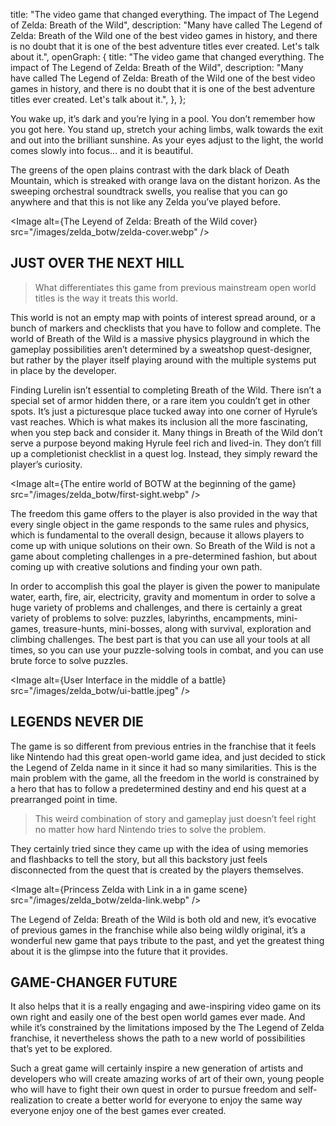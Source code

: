   title:
    "The video game that changed everything. The impact of The Legend of Zelda: Breath of the Wild",
  description:
    "Many have called The Legend of Zelda: Breath of the Wild one of the best video games in history, and there is no doubt that it is one of the best adventure titles ever created. Let's talk about it.",
  openGraph: {
    title:
      "The video game that changed everything. The impact of The Legend of Zelda: Breath of the Wild",
    description:
      "Many have called The Legend of Zelda: Breath of the Wild one of the best video games in history, and there is no doubt that it is one of the best adventure titles ever created. Let's talk about it.",
  },
};

You wake up, it’s dark and you’re lying in a pool.
You don’t remember how you got here.
You stand up, stretch your aching limbs, walk towards the exit and out into the brilliant sunshine.
As your eyes adjust to the light, the world comes slowly into focus... and it is beautiful.

The greens of the open plains contrast with the dark black of Death Mountain, which is streaked with orange lava on the distant horizon.
As the sweeping orchestral soundtrack swells, you realise that you can go anywhere and that this is not like any Zelda you’ve played before.

<Image
  alt={<span>The Leyend of Zelda: Breath of the Wild cover</span>}
  src="/images/zelda_botw/zelda-cover.webp"
/>

## JUST OVER THE NEXT HILL

> What differentiates this game from previous mainstream open world titles is the way it treats this world.

This world is not an empty map with points of interest spread around, or a bunch of markers and checklists that you have to follow and complete.
The world of Breath of the Wild is a massive physics playground in which the gameplay possibilities aren’t determined by a sweatshop quest-designer,
but rather by the player itself playing around with the multiple systems put in place by the developer.

Finding Lurelin isn’t essential to completing Breath of the Wild. There isn’t a special set of armor hidden there, or a rare item you couldn’t get in other spots.
It’s just a picturesque place tucked away into one corner of Hyrule’s vast reaches.
Which is what makes its inclusion all the more fascinating, when you step back and consider it.
Many things in Breath of the Wild don’t serve a purpose beyond making Hyrule feel rich and lived-in.
They don’t fill up a completionist checklist in a quest log. Instead, they simply reward the player’s curiosity.

<Image
  alt={<span>The entire world of BOTW at the beginning of the game</span>}
  src="/images/zelda_botw/first-sight.webp"
/>

The freedom this game offers to the player is also provided in the way that every single object in the game responds to the same rules and physics,
which is fundamental to the overall design, because it allows players to come up with unique solutions on their own.
So Breath of the Wild is not a game about completing challenges in a pre-determined fashion, but about coming up with creative solutions and finding your own path.

In order to accomplish this goal the player is given the power to manipulate water, earth, fire, air, electricity,
gravity and momentum in order to solve a huge variety of problems and challenges, and there is certainly a great variety of problems to solve:
puzzles, labyrinths, encampments, mini-games, treasure-hunts, mini-bosses, along with survival, exploration and climbing challenges.
The best part is that you can use all your tools at all times, so you can use your puzzle-solving tools in combat, and you can use brute force to solve puzzles.

<Image
  alt={<span>User Interface in the middle of a battle</span>}
  src="/images/zelda_botw/ui-battle.jpeg"
/>

## LEGENDS NEVER DIE

The game is so different from previous entries in the franchise that it feels like Nintendo had this great open-world game idea,
and just decided to stick the Legend of Zelda name in it since it had so many similarities.
This is the main problem with the game, all the freedom in the world is constrained by a hero that has to follow a predetermined destiny and end his quest at a prearranged point in time.

> This weird combination of story and gameplay just doesn’t feel right no matter how hard Nintendo tries to solve the problem.

They certainly tried since they came up with the idea of using memories and flashbacks to tell the story,
but all this backstory just feels disconnected from the quest that is created by the players themselves.

<Image
  alt={<span>Princess Zelda with Link in a in game scene</span>}
  src="/images/zelda_botw/zelda-link.webp"
/>

The Legend of Zelda: Breath of the Wild is both old and new, it’s evocative of previous games in the franchise while also being wildly original,
it’s a wonderful new game that pays tribute to the past, and yet the greatest thing about it is the glimpse into the future that it provides.

## GAME-CHANGER FUTURE

It also helps that it is a really engaging and awe-inspiring video game on its own right and easily one of the best open world games ever made.
And while it’s constrained by the limitations imposed by the The Legend of Zelda franchise, it nevertheless shows the path to a new world of possibilities that’s yet to be explored.

Such a great game will certainly inspire a new generation of artists and developers who will create amazing works of art of their own,
young people who will have to fight their own quest in order to pursue freedom and self-realization to create a better world for everyone to enjoy the same way everyone enjoy one of the best games ever created.
